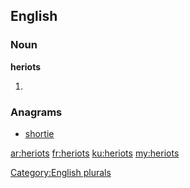 ==English==

===Noun===
'''heriots'''

# {{plural of|[[heriot]]}}

===Anagrams===
* [[shortie#English|shortie]]

[[Category:English plurals]]

[[ar:heriots]]
[[fr:heriots]]
[[ku:heriots]]
[[my:heriots]]